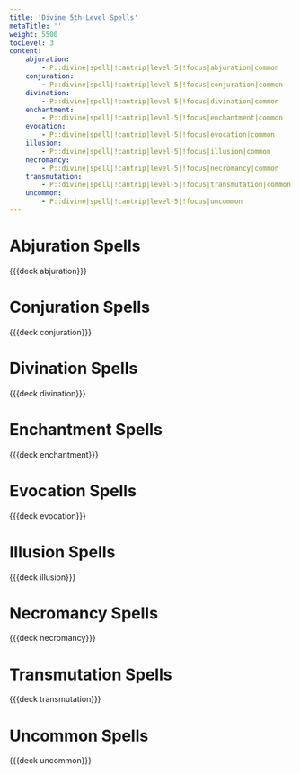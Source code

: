 ```yaml
---
title: 'Divine 5th-Level Spells'
metaTitle: ''
weight: 5500
tocLevel: 3
content:
    abjuration:
        - P::divine|spell|!cantrip|level-5|!focus|abjuration|common
    conjuration:
        - P::divine|spell|!cantrip|level-5|!focus|conjuration|common
    divination:
        - P::divine|spell|!cantrip|level-5|!focus|divination|common
    enchantment:
        - P::divine|spell|!cantrip|level-5|!focus|enchantment|common
    evocation:
        - P::divine|spell|!cantrip|level-5|!focus|evocation|common
    illusion:
        - P::divine|spell|!cantrip|level-5|!focus|illusion|common
    necromancy:
        - P::divine|spell|!cantrip|level-5|!focus|necromancy|common
    transmutation:
        - P::divine|spell|!cantrip|level-5|!focus|transmutation|common
    uncommon:
        - P::divine|spell|!cantrip|level-5|!focus|uncommon
---
```


# Abjuration Spells

{{{deck abjuration}}}

# Conjuration Spells

{{{deck conjuration}}}

# Divination Spells

{{{deck divination}}}

# Enchantment Spells

{{{deck enchantment}}}

# Evocation Spells

{{{deck evocation}}}

# Illusion Spells

{{{deck illusion}}}

# Necromancy Spells

{{{deck necromancy}}}

# Transmutation Spells

{{{deck transmutation}}}

# Uncommon Spells

{{{deck uncommon}}}
